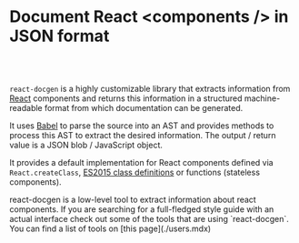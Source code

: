
# Document React \<components /\> in JSON format

<br />
<br />

`react-docgen` is a highly customizable library that extracts information from
[React](https://reactjs.org/) components and returns this information in a
structured machine-readable format from which documentation can be generated.

It uses [Babel](https://babel.dev/) to parse the source into an AST and provides
methods to process this AST to extract the desired information. The output /
return value is a JSON blob / JavaScript object.

It provides a default implementation for React components defined via
`React.createClass`, [ES2015 class definitions][classes] or functions (stateless
components).

<Callout type="info" emoji="">
  react-docgen is a low-level tool to extract information about react
  components. If you are searching for a full-fledged style guide with an actual
  interface check out some of the tools that are using `react-docgen`. You can
  find a list of tools on [this page](./users.mdx)
</Callout>

[classes]:
  https://developer.mozilla.org/en-US/docs/Web/JavaScript/Reference/Classes

